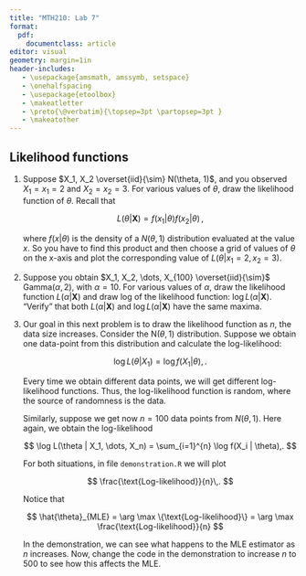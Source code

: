```yaml
---
title: "MTH210: Lab 7"
format: 
  pdf:
    documentclass: article
editor: visual
geometry: margin=1in
header-includes:
   - \usepackage{amsmath, amssymb, setspace}
   - \onehalfspacing
   - \usepackage{etoolbox} 
   - \makeatletter 
   - \preto{\@verbatim}{\topsep=3pt \partopsep=3pt } 
   - \makeatother
---
```


## Likelihood functions

1.  Suppose $X_1, X_2 \overset{iid}{\sim} N(\theta, 1)$, and you observed $X_1 = x_1 = 2$ and $X_2 = x_2 = 3$. For various values of $\theta$, draw the likelihood function of $\theta$. Recall that

    $$
    L(\theta | \mathbf{X}) = f(x_1 | \theta) f(x_2 | \theta)\,,
    $$

    where $f(x | \theta)$ is the density of a $N(\theta, 1)$ distribution evaluated at the value $x$. So you have to find this product and then choose a grid of values of $\theta$ on the x-axis and plot the corresponding value of $L(\theta | x_1 = 2, x_2 = 3)$.

2.  Suppose you obtain $X_1, X_2, \dots, X_{100} \overset{iid}{\sim}$ Gamma$(\alpha, 2)$, with $\alpha = 10$. For various values of $\alpha$, draw the likelihood function $L(\alpha | \mathbf{X})$ and draw log of the likelihood function: $\log L(\alpha | \mathbf{X})$. "Verify" that both $L(\alpha | \mathbf{X})$ and $\log L(\alpha|\mathbf{X})$ have the same maxima.

3.  Our goal in this next problem is to draw the likelihood function as $n$, the data size increases. Consider the N$(\theta,1)$ distribution. Suppose we obtain one data-point from this distribution and calculate the log-likelihood:

    $$
    \log L(\theta | X_1) = \log f(X_1 | \theta),. 
    $$

    Every time we obtain different data points, we will get different log-likelihood functions. Thus, the log-likelihood function is random, where the source of randomness is the data.

    Similarly, suppose we get now $n = 100$ data points from $N(\theta,1)$. Here again, we obtain the log-likelihood

    $$
    \log L(\theta | X_1, \dots, X_n) =  \sum_{i=1}^{n} \log f(X_i | \theta),. 
    $$

    For both situations, in file `demonstration.R` we will plot

    $$
    \frac{\text{Log-likelihood}}{n}\,.
    $$

    Notice that

    $$
    \hat{\theta}_{MLE} = \arg \max \{\text{Log-likelihood}\} =  \arg \max \frac{\text{Log-likelihood}}{n}
    $$

    In the demonstration, we can see what happens to the MLE estimator as $n$ increases. Now, change the code in the demonstration to increase $n$ to $500$ to see how this affects the MLE.
